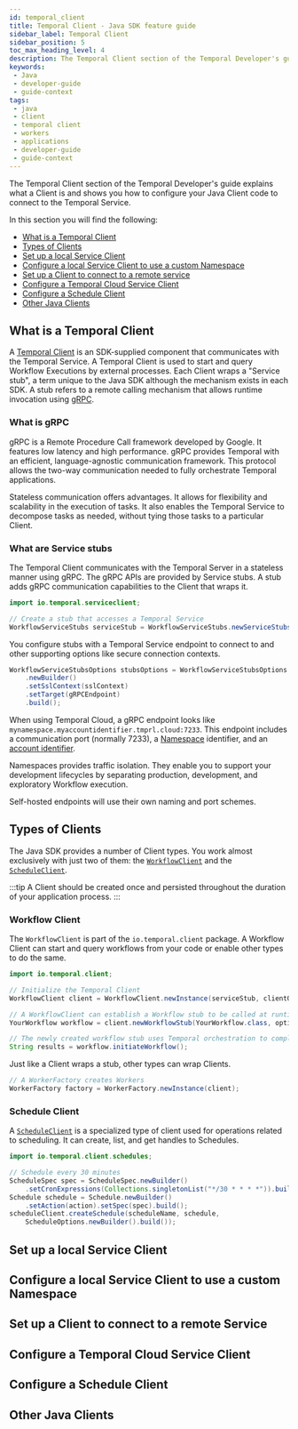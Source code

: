 ```yaml
---
id: temporal_client
title: Temporal Client - Java SDK feature guide
sidebar_label: Temporal Client
sidebar_position: 5
toc_max_heading_level: 4
description: The Temporal Client section of the Temporal Developer's guide provides guidance on how to configure Java Client code to connect to the Temporal Service.
keywords:
 - Java
 - developer-guide
 - guide-context
tags:
 - java
 - client
 - temporal client
 - workers
 - applications
 - developer-guide
 - guide-context
---
```


The Temporal Client section of the Temporal Developer's guide explains what a Client is and shows you how to configure your Java Client code to connect to the Temporal Service.

In this section you will find the following:

* [What is a Temporal Client](#what-is-a-temporal-client)
* [Types of Clients](#types-of-clients)
* [Set up a local Service Client]()
* [Configure a local Service Client to use a custom Namespace]()
* [Set up a Client to connect to a remote service]()
* [Configure a Temporal Cloud Service Client]()
* [Configure a Schedule Client]()
* [Other Java Clients]()

## What is a Temporal Client

A [Temporal Client](/concepts/temporal#temporal-client) is an SDK-supplied component that communicates with the Temporal Service.
A Temporal Client is used to start and query Workflow Executions by external processes.
Each Client wraps a "Service stub", a term unique to the Java SDK although the mechanism exists in each SDK.
A stub refers to a remote calling mechanism that allows runtime invocation using [gRPC](/cloud/namespaces#temporal-cloud-grpc-endpoint).

### What is gRPC

gRPC is a Remote Procedure Call framework developed by Google.
It features low latency and high performance.
gRPC provides Temporal with an efficient, language-agnostic communication framework.
This protocol allows the two-way communication needed to fully orchestrate Temporal applications.

Stateless communication offers advantages.
It allows for flexibility and scalability in the execution of tasks.
It also enables the Temporal Service to decompose tasks as needed, without tying those tasks to a particular Client.

### What are Service stubs

The Temporal Client communicates with the Temporal Server in a stateless manner using gRPC.
The gRPC APIs are provided by Service stubs.
A stub adds gRPC communication capabilities to the Client that wraps it. 

```java
import io.temporal.serviceclient;

// Create a stub that accesses a Temporal Service
WorkflowServiceStubs serviceStub = WorkflowServiceStubs.newServiceStubs(stubsOptions);
```

You configure stubs with a Temporal Service endpoint to connect to and other supporting options like secure connection contexts.

```java
WorkflowServiceStubsOptions stubsOptions = WorkflowServiceStubsOptions
    .newBuilder()
    .setSslContext(sslContext)
    .setTarget(gRPCEndpoint)
    .build();
```

When using Temporal Cloud, a gRPC endpoint looks like `mynamespace.myaccountidentifier.tmprl.cloud:7233`.
This endpoint includes a communication port (normally 7233), a [Namespace](/concepts/namespaces) identifier, and an [account identifier](/cloud/account-setup/namespaces#temporal-cloud-account-id).

Namespaces provides traffic isolation.
They enable you to support your development lifecycles by separating production, development, and exploratory Workflow execution.

Self-hosted endpoints will use their own naming and port schemes.

## Types of Clients

The Java SDK provides a number of Client types. 
You work almost exclusively with just two of them: the [`WorkflowClient`](https://www.javadoc.io/doc/io.temporal/temporal-sdk/latest/io/temporal/client/WorkflowClient.html) and the [`ScheduleClient`](https://javadoc.io/static/io.temporal/temporal-sdk/1.23.1/io/temporal/client/schedules/ScheduleClient.html).

:::tip
A Client should be created once and persisted throughout the duration of your application process.
:::

### Workflow Client

The `WorkflowClient` is part of the `io.temporal.client` package.
A Workflow Client can start and query workflows from your code or enable other types to do the same.

```java
import io.temporal.client;

// Initialize the Temporal Client
WorkflowClient client = WorkflowClient.newInstance(serviceStub, clientOptions);

// A WorkflowClient can establish a Workflow stub to be called at runtime
YourWorkflow workflow = client.newWorkflowStub(YourWorkflow.class, options);

// The newly created workflow stub uses Temporal orchestration to complete its work
String results = workflow.initiateWorkflow();
```

Just like a Client wraps a stub, other types can wrap Clients.

```java
// A WorkerFactory creates Workers
WorkerFactory factory = WorkerFactory.newInstance(client);
```

### Schedule Client

A [`ScheduleClient`](https://javadoc.io/static/io.temporal/temporal-sdk/1.23.1/io/temporal/client/schedules/ScheduleClient.html) is a specialized type of client used for operations related to scheduling.
It can create, list, and get handles to Schedules.

```java
import io.temporal.client.schedules;

// Schedule every 30 minutes
ScheduleSpec spec = ScheduleSpec.newBuilder()
    .setCronExpressions(Collections.singletonList("*/30 * * * *")).build();
Schedule schedule = Schedule.newBuilder()
    .setAction(action).setSpec(spec).build();
scheduleClient.createSchedule(scheduleName, schedule,
    ScheduleOptions.newBuilder().build());
```

## Set up a local Service Client
## Configure a local Service Client to use a custom Namespace
## Set up a Client to connect to a remote Service
## Configure a Temporal Cloud Service Client
## Configure a Schedule Client
## Other Java Clients
